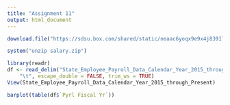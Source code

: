 ```yaml
---
title: "Assignment 11"
output: html_document
---
```

```r
download.file("https://sdsu.box.com/shared/static/neaac6yoqx9e9x4j8391lzozzy1949p7.zip", destfile = "salary.zip")

system("unzip salary.zip")

```

```r

library(readr)
df <- read_delim("State_Employee_Payroll_Data_Calendar_Year_2015_through_Present.tsv", 
    "\t", escape_double = FALSE, trim_ws = TRUE)
View(State_Employee_Payroll_Data_Calendar_Year_2015_through_Present)
```

```r
barplot(table(df$`Pyrl Fiscal Yr`))
```

